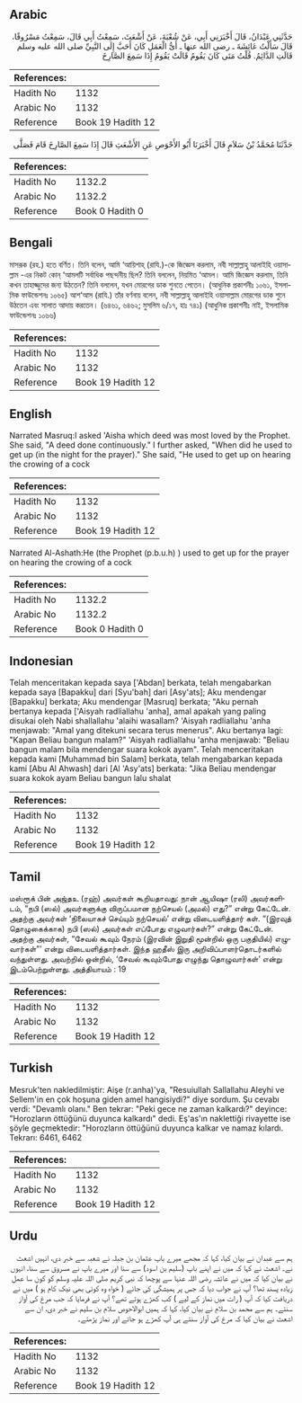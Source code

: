## Arabic


<div dir="rtl" lang="ar" style={{fontSize:'larger',backgroundColor:'#f8f9fa',padding:20}}>
حَدَّثَنِي عَبْدَانُ، قَالَ أَخْبَرَنِي أَبِي، عَنْ شُعْبَةَ، عَنْ أَشْعَثَ، سَمِعْتُ أَبِي قَالَ، سَمِعْتُ مَسْرُوقًا، قَالَ سَأَلْتُ عَائِشَةَ ـ رضى الله عنها ـ أَىُّ الْعَمَلِ كَانَ أَحَبَّ إِلَى النَّبِيِّ صلى الله عليه وسلم قَالَتِ الدَّائِمُ‏.‏ قُلْتُ مَتَى كَانَ يَقُومُ قَالَتْ يَقُومُ إِذَا سَمِعَ الصَّارِخَ‏
</div>
<div style={{backgroundColor:'#f8f9fa',padding:20, marginBottom: 10}}><table> <thead> <tr> <th>References:</th> <th></th> </tr> </thead> <tbody><tr><td>Hadith No</td><td>1132</td></tr><tr><td>Arabic No</td><td>1132</td></tr><tr><td>Reference</td><td>Book 19 Hadith 12</td></tr></tbody></table></div>


<div dir="rtl" lang="ar" style={{fontSize:'larger',backgroundColor:'#f8f9fa',padding:20}}>
حَدَّثَنَا مُحَمَّدُ بْنُ سَلاَمٍ قَالَ أَخْبَرَنَا أَبُو الأَحْوَصِ عَنِ الأَشْعَثِ قَالَ إِذَا سَمِعَ الصَّارِخَ قَامَ فَصَلَّى‏
</div>
<div style={{backgroundColor:'#f8f9fa',padding:20, marginBottom: 10}}><table> <thead> <tr> <th>References:</th> <th></th> </tr> </thead> <tbody><tr><td>Hadith No</td><td>1132.2</td></tr><tr><td>Arabic No</td><td>1132.2</td></tr><tr><td>Reference</td><td>Book 0 Hadith 0</td></tr></tbody></table></div>

## Bengali


<div dir="ltr" lang="bn" style={{fontSize:'larger',backgroundColor:'#f8f9fa',padding:20}}>
মাসরূক (রহ.) হতে বর্ণিত। তিনি বলেন, আমি ‘আয়িশাহ্ (রাযি.)-কে জিজ্ঞেস করলাম, নবী সাল্লাল্লাহু আলাইহি ওয়াসাল্লাম -এর নিকট কোন্ ‘আমলটি সর্বাধিক পছন্দনীয় ছিল? তিনি বললেন, নিয়মিত ‘আমল। আমি জিজ্ঞেস করলাম, তিনি কখন তাহাজ্জুদের জন্য উঠতেন? তিনি বললেন, যখন মোরগের ডাক শুনতে পেতেন। (আধুনিক প্রকাশনীঃ ১০৬১, ইসলামিক ফাউন্ডেশনঃ ১০৬৫) আশ‘আস (রাযি.) তাঁর বর্ণনায় বলেন, নবী সাল্লাল্লাহু আলাইহি ওয়াসাল্লাম মোরগের ডাক শুনে উঠতেন এবং সালাত আদায় করতেন। (৬৪৬১, ৬৪৬২; মুসলিম ৬/১৭, হাঃ ৭৪১) (আধুনিক প্রকাশনীঃ নাই, ইসলামিক ফাউন্ডেশনঃ ১০৬৬)
</div>
<div style={{backgroundColor:'#f8f9fa',padding:20, marginBottom: 10}}><table> <thead> <tr> <th>References:</th> <th></th> </tr> </thead> <tbody><tr><td>Hadith No</td><td>1132</td></tr><tr><td>Arabic No</td><td>1132</td></tr><tr><td>Reference</td><td>Book 19 Hadith 12</td></tr></tbody></table></div>

## English


<div dir="ltr" lang="en" style={{fontSize:'larger',backgroundColor:'#f8f9fa',padding:20}}>
Narrated Masruq:I asked 'Aisha which deed was most loved by the Prophet. She said, "A deed done continuously." I further asked, "When did he used to get up (in the night for the prayer)." She said, "He used to get up on hearing the crowing of a cock
</div>
<div style={{backgroundColor:'#f8f9fa',padding:20, marginBottom: 10}}><table> <thead> <tr> <th>References:</th> <th></th> </tr> </thead> <tbody><tr><td>Hadith No</td><td>1132</td></tr><tr><td>Arabic No</td><td>1132</td></tr><tr><td>Reference</td><td>Book 19 Hadith 12</td></tr></tbody></table></div>


<div dir="ltr" lang="en" style={{fontSize:'larger',backgroundColor:'#f8f9fa',padding:20}}>
Narrated Al-Ashath:He (the Prophet (p.b.u.h) ) used to get up for the prayer on hearing the crowing of a cock
</div>
<div style={{backgroundColor:'#f8f9fa',padding:20, marginBottom: 10}}><table> <thead> <tr> <th>References:</th> <th></th> </tr> </thead> <tbody><tr><td>Hadith No</td><td>1132.2</td></tr><tr><td>Arabic No</td><td>1132.2</td></tr><tr><td>Reference</td><td>Book 0 Hadith 0</td></tr></tbody></table></div>

## Indonesian


<div dir="ltr" lang="id" style={{fontSize:'larger',backgroundColor:'#f8f9fa',padding:20}}>
Telah menceritakan kepada saya ['Abdan] berkata, telah mengabarkan kepada saya [Bapakku] dari [Syu'bah] dari [Asy'ats]; Aku mendengar [Bapakku] berkata; Aku mendengar [Masruq] berkata; "Aku pernah bertanya kepada ['Aisyah radliallahu 'anha], amal apakah yang paling disukai oleh Nabi shallallahu 'alaihi wasallam? 'Aisyah radliallahu 'anha menjawab: "Amal yang ditekuni secara terus menerus". Aku bertanya lagi: "Kapan Beliau bangun malam?" 'Aisyah radliallahu 'anha menjawab: "Beliau bangun malam bila mendengar suara kokok ayam". Telah menceritakan kepada kami [Muhammad bin Salam] berkata, telah mengabarkan kepada kami [Abu Al Ahwash] dari [Al 'Asy'ats] berkata: "Jika Beliau mendengar suara kokok ayam Beliau bangun lalu shalat
</div>
<div style={{backgroundColor:'#f8f9fa',padding:20, marginBottom: 10}}><table> <thead> <tr> <th>References:</th> <th></th> </tr> </thead> <tbody><tr><td>Hadith No</td><td>1132</td></tr><tr><td>Arabic No</td><td>1132</td></tr><tr><td>Reference</td><td>Book 19 Hadith 12</td></tr></tbody></table></div>

## Tamil


<div dir="ltr" lang="ta" style={{fontSize:'larger',backgroundColor:'#f8f9fa',padding:20}}>
மஸ்ரூக் பின் அஜ்தஉ (ரஹ்) அவர்கள் கூறியதாவது: நான் ஆயிஷா (ரலி) அவர்களிடம், “நபி (ஸல்) அவர்களுக்கு விருப்பமான நற்செயல் (அமல்) எது?” என்று கேட்டேன். அதற்கு அவர்கள் ‘நிலையாகச் செய்யும் நற்செயல்’ என்று விடையளித்தார் கள். “(இரவுத் தொழுகைக்காக) நபி (ஸல்) அவர்கள் எப்போது எழுவார்கள்?” என்று கேட்டேன். அதற்கு அவர்கள், “சேவல் கூவும் நேரம் (இரவின் இறுதி மூன்றில் ஒரு பகுதியில்) எழுவார்கள்”’ என்று விடையளித்தார்கள். இந்த ஹதீஸ் இரு அறிவிப்பாளர்தொடர்களில் வந்துள்ளது. அவற்றில் ஒன்றில், ‘சேவல் கூவும்போது எழுந்து தொழுவார்கள்’ என்று இடம்பெற்றுள்ளது. அத்தியாயம் : 19
</div>
<div style={{backgroundColor:'#f8f9fa',padding:20, marginBottom: 10}}><table> <thead> <tr> <th>References:</th> <th></th> </tr> </thead> <tbody><tr><td>Hadith No</td><td>1132</td></tr><tr><td>Arabic No</td><td>1132</td></tr><tr><td>Reference</td><td>Book 19 Hadith 12</td></tr></tbody></table></div>

## Turkish


<div dir="ltr" lang="tr" style={{fontSize:'larger',backgroundColor:'#f8f9fa',padding:20}}>
Mesruk'ten nakledilmiştir: Aişe (r.anha)'ya, "Resuiullah Sallallahu Aleyhi ve Sellem'in en çok hoşuna giden amel hangisiydi?" diye sordum. Şu cevabı verdi: "Devamlı olanı." Ben tekrar: "Peki gece ne zaman kalkardı?" deyince: "Horozların öttüğünü duyunca kalkardı" dedi. Eş'as'ın naklettiği rivayette ise şöyle geçmektedir: "Horozların öttüğünü duyunca kalkar ve namaz kılardı. Tekrarı: 6461, 6462
</div>
<div style={{backgroundColor:'#f8f9fa',padding:20, marginBottom: 10}}><table> <thead> <tr> <th>References:</th> <th></th> </tr> </thead> <tbody><tr><td>Hadith No</td><td>1132</td></tr><tr><td>Arabic No</td><td>1132</td></tr><tr><td>Reference</td><td>Book 19 Hadith 12</td></tr></tbody></table></div>

## Urdu


<div dir="rtl" lang="ur" style={{fontSize:'larger',backgroundColor:'#f8f9fa',padding:20}}>
ہم سے عبدان نے بیان کیا، کہا کہ مجھے میرے باپ عثمان بن جبلہ نے شعبہ سے خبر دی، انہیں اشعث نے۔ اشعث نے کہا کہ میں نے اپنے باپ (سلیم بن اسود) سے سنا اور میرے باپ نے مسروق سے سنا، انہوں نے بیان کیا کہ میں نے عائشہ رضی اللہ عنہا سے پوچھا کہ نبی کریم صلی اللہ علیہ وسلم کو کون سا عمل زیادہ پسند تھا؟ آپ نے جواب دیا کہ جس پر ہمیشگی کی جائے ( خواہ وہ کوئی بھی نیک کام ہو ) میں نے دریافت کیا کہ آپ ( رات میں نماز کے لیے ) کب کھڑے ہوتے تھے؟ آپ نے فرمایا کہ جب مرغ کی آواز سنتے۔ ہم سے محمد بن سلام نے بیان کیا، کہا کہ ہمیں ابوالاحوص سلام بن سلیم نے خبر دی، ان سے اشعث نے بیان کیا کہ مرغ کی آواز سنتے ہی آپ کھڑے ہو جاتے اور نماز پڑھتے۔
</div>
<div style={{backgroundColor:'#f8f9fa',padding:20, marginBottom: 10}}><table> <thead> <tr> <th>References:</th> <th></th> </tr> </thead> <tbody><tr><td>Hadith No</td><td>1132</td></tr><tr><td>Arabic No</td><td>1132</td></tr><tr><td>Reference</td><td>Book 19 Hadith 12</td></tr></tbody></table></div>